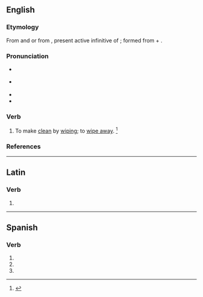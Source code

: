{{also|abstergé}}
==English==

===Etymology===
From {{der|en|fr|-}} and {{der|en|frm|absterger}} or from {{der|en|ML.|abstergēre}}, present active infinitive of {{m|la|abstergeō||wipe off or away}}; formed from {{der|en|la|abs-}} + {{m|la|tergeō||to wipe off}}.

===Pronunciation===
* {{a|RP}} {{IPA|en|/əbˈstɜː(ɹ)d͡ʒ/}}
* {{a|US}} {{IPA|en|/æbˈstɝd͡ʒ/|/əbˈstɝd͡ʒ/}}
* {{hyphenation|en|ab|sterge}}
* {{rhymes|en|ɜː(ɹ)dʒ}}

===Verb===
{{en-verb|absterg}}

# {{lb|en|transitive|archaic|now|rare}} To make [[clean]] by [[wipe|wiping]]; to [[wipe away]]. {{defdate|First attested in the early 16<sup>th</sup> century.}}<ref name=SOED>{{R:SOED5|page=9}}</ref>
#: {{syn|en|cleanse|purge}}

===References===
<references/>

----

==Latin==

===Verb===
{{la-verb-form|abstergē}}

# {{inflection of|la|abstergeō||2|s|pres|actv|impr}}

----

==Spanish==

===Verb===
{{head|es|verb form}}

# {{es-verb form of|ending=er|mood=imperative|sense=affirmative|pers=2|formal=no|number=singular|absterger}}
# {{es-verb form of|ending=er|mood=indicative|tense=present|pers=2|formal=yes|number=singular|absterger}}
# {{es-verb form of|ending=er|mood=indicative|tense=present|pers=3|number=singular|absterger}}